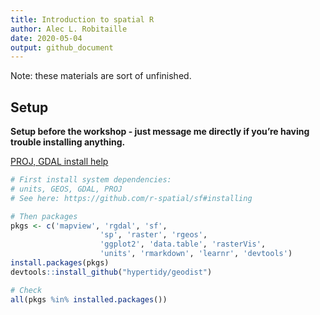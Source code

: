 ```yaml
---
title: Introduction to spatial R
author: Alec L. Robitaille
date: 2020-05-04
output: github_document
---
```


Note: these materials are sort of unfinished. 


## Setup
**Setup before the workshop - just message me directly if you're having trouble installing anything.**

[PROJ, GDAL install help](https://r-spatial.github.io/sf/#installing)

```r
# First install system dependencies:
# units, GEOS, GDAL, PROJ
# See here: https://github.com/r-spatial/sf#installing

# Then packages
pkgs <- c('mapview', 'rgdal', 'sf',
					'sp', 'raster', 'rgeos',
					'ggplot2', 'data.table', 'rasterVis',
					'units', 'rmarkdown', 'learnr', 'devtools')
install.packages(pkgs)
devtools::install_github("hypertidy/geodist")

# Check
all(pkgs %in% installed.packages())
```
